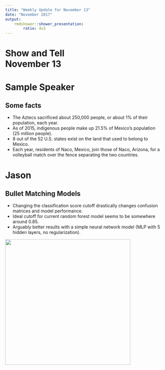 ```yaml
---
title: "Weekly Update for November 13"
date: "November 2017"
output: 
    rmdshower::shower_presentation:
        ratio: 4x3
---
```


# Show and Tell <br> November 13


# Sample Speaker

## Some facts

- The Aztecs sacrificed about 250,000 people, or about 1% of their population, each year.
- As of 2015, indigenous people make up 21.5% of Mexico's population (25 million people).
- 8 out of the 52 U.S. states exist on the land that used to belong to Mexico.
- Each year, residents of Naco, Mexico, join those of Naco, Arizona, for a volleyball match over the fence separating the two countries.

# Jason

## Bullet Matching Models

- Changing the classification score cutoff drastically changes confusion matrices and model performance.
- Ideal cutoff for current random forest model seems to be somewhere around 0.85.
- Arguably better results with a simple neural network model (MLP with 5 hidden layers, no regularization).

<img src="images/Current P vs R" width=400>
